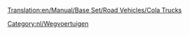 [[Translation:en/Manual/Base Set/Road Vehicles/Cola Trucks]]

{{nl/Wegvoertuig|name     = MightyMover Colatruck
  |img      =en/MightyMover Cola.png|price    = £4.797 (€9.594)
  |speed    = 30 mph (48 km/h)
  |annual   = £421 (€842)
  |designed = 1936
  |life     = 15
  |capacity = 17.000 liter cola
}}
{{nl/Wegvoertuig|name     = Powernaught Colatruck
  |img      =en/Powernaught Cola.png|price    = £6.027 (12.054)
  |speed    = 55 mph (88 km/h)
  |annual   = £787 (€1.640)
  |designed = 1975
  |life     = 15
  |capacity = 19.000 liter cola
}}
{{nl/Wegvoertuig|name     = Wizzow Colatruck
  |img      =en/Wizzow Cola.png|price    = £6.437 (€12.874)
  |speed    = 70 mph (112 km/h)
  |annual   = £1.125 (€2.640)
  |designed = 2012
  |life     = 15
  |capacity = 22.000 liter cola
}}

[[Category:nl/Wegvoertuigen]]